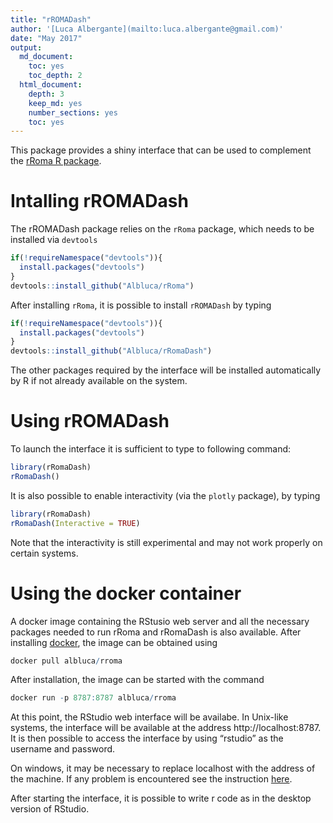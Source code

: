 ```yaml
---
title: "rROMADash"
author: '[Luca Albergante](mailto:luca.albergante@gmail.com)'
date: "May 2017"
output:
  md_document:
    toc: yes
    toc_depth: 2
  html_document:
    depth: 3
    keep_md: yes
    number_sections: yes
    toc: yes
---
```


This package provides a shiny interface that can be used to complement the [rRoma R package](https://github.com/Albluca/rRoma).

# Intalling rROMADash

The rROMADash package relies on the `rRoma` package, which needs to be installed via `devtools`

```r
if(!requireNamespace("devtools")){
  install.packages("devtools")
}
devtools::install_github("Albluca/rRoma")
```

After installing `rRoma`, it is possible to install `rROMADash` by typing

```r
if(!requireNamespace("devtools")){
  install.packages("devtools")
}
devtools::install_github("Albluca/rRomaDash")
```


The other packages required by the interface will be installed automatically by R if not already available on the system.

# Using rROMADash

To launch the interface it is sufficient to type to following command:

```r
library(rRomaDash)
rRomaDash()
```

It is also possible to enable interactivity (via the `plotly` package), by typing

```r
library(rRomaDash)
rRomaDash(Interactive = TRUE)
```

Note that the interactivity is still experimental and may not work properly on certain systems.

# Using the docker container

A docker image containing the RStusio web server and all the necessary packages needed to run rRoma and rRomaDash is also available. After installing [docker](http://www.docker.com), the image can be obtained using 

```r
docker pull albluca/rroma
```

After installation, the image can be started with the command

```r
docker run -p 8787:8787 albluca/rroma
```

At this point, the RStudio web interface will be availabe. In Unix-like systems, the interface will be available at the address http://localhost:8787. It is then possible to access the interface by using "rstudio" as the username and password.

On windows, it may be necessary to replace localhost with the address of the machine. If any problem is encountered see the instruction [here](https://github.com/rocker-org/rocker/wiki/Using-the-RStudio-image).

After starting the interface, it is possible to write r code as in the desktop version of RStudio.
